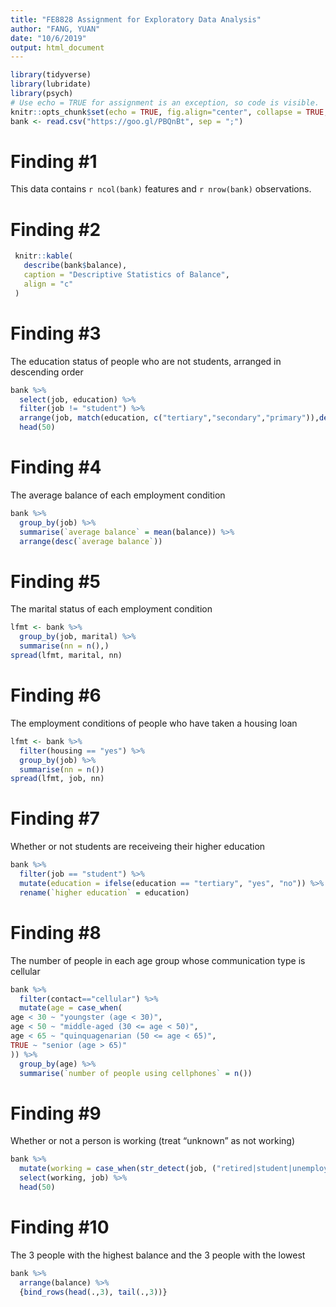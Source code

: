 ```yaml
---
title: "FE8828 Assignment for Exploratory Data Analysis"
author: "FANG, YUAN"
date: "10/6/2019"
output: html_document
---
```


```r
library(tidyverse)
library(lubridate)
library(psych)
# Use echo = TRUE for assignment is an exception, so code is visible.
knitr::opts_chunk$set(echo = TRUE, fig.align="center", collapse = TRUE, cache = TRUE)
bank <- read.csv("https://goo.gl/PBQnBt", sep = ";")
```
# Finding #1
This data contains `r ncol(bank)` features and `r nrow(bank)` observations.

# Finding #2 
```r
 knitr::kable(
   describe(bank$balance),
   caption = "Descriptive Statistics of Balance",
   align = "c"
 )
```

# Finding #3
The education status of people who are not students, arranged in descending order
```r
bank %>% 
  select(job, education) %>% 
  filter(job != "student") %>% 
  arrange(job, match(education, c("tertiary","secondary","primary")),desc(education)) %>% 
  head(50)
```

# Finding #4
The average balance of each employment condition
```r
bank %>%
  group_by(job) %>%
  summarise(`average balance` = mean(balance)) %>%
  arrange(desc(`average balance`))
```

# Finding #5
The marital status of each employment condition
```r
lfmt <- bank %>% 
  group_by(job, marital) %>% 
  summarise(nn = n(),)
spread(lfmt, marital, nn)
```

# Finding #6
The employment conditions of people who have taken a housing loan
```r
lfmt <- bank %>%
  filter(housing == "yes") %>%
  group_by(job) %>% 
  summarise(nn = n())
spread(lfmt, job, nn)
```

# Finding #7
Whether or not students are receiveing their higher education
```r
bank %>%
  filter(job == "student") %>% 
  mutate(education = ifelse(education == "tertiary", "yes", "no")) %>% 
  rename(`higher education` = education)
```

# Finding #8
The number of people in each age group whose communication type is cellular
```r
bank %>%
  filter(contact=="cellular") %>%
  mutate(age = case_when(
age < 30 ~ "youngster (age < 30)",
age < 50 ~ "middle-aged (30 <= age < 50)",
age < 65 ~ "quinquagenarian (50 <= age < 65)",
TRUE ~ "senior (age > 65)"
)) %>% 
  group_by(age) %>%
  summarise(`number of people using cellphones` = n())
```

# Finding #9
Whether or not a person is working (treat "unknown" as not working)
```r
bank %>%
  mutate(working = case_when(str_detect(job, ("retired|student|unemployed|unknown"))~"no", TRUE~"yes")) %>% 
  select(working, job) %>% 
  head(50)
```

# Finding #10
The 3 people with the highest balance and the 3 people with the lowest
```r
bank %>% 
  arrange(balance) %>%
  {bind_rows(head(.,3), tail(.,3))}
```

